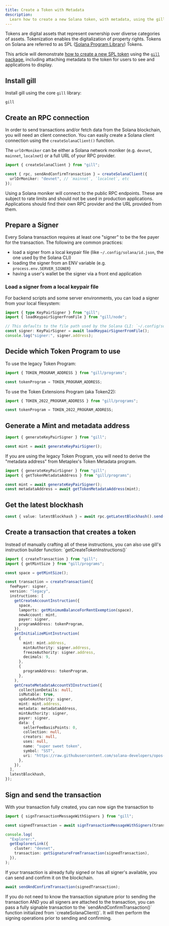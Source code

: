 ```yaml
---
title: Create a Token with Metadata
description:
  Learn how to create a new Solana token, with metadata, using the gill JavaScript library.
---
```


Tokens are digital assets that represent ownership over diverse categories of assets. Tokenization
enables the digitalization of property rights. Tokens on Solana are referred to as SPL
([Solana Program Library](https://github.com/solana-program)) Tokens.

This article will demonstrate [how to create a new SPL token](./create-token) using the
[`gill` package](https://www.npmjs.com/package/gill), including attaching metadata to the token for
users to see and applications to display.

## Install gill

Install gill using the core `gill` library:

```package-install
gill
```


<PackageBadges packageName="gill" />

## Create an RPC connection

In order to send transactions and/or fetch data from the Solana blockchain, you will need an client
connection. You can easily create a Solana client connection using the `createSolanaClient()`
function.

The `urlOrMoniker` can be either a Solana network moniker (e.g. `devnet`, `mainnet`, `localnet`) or
a full URL of your RPC provider.

```ts twoslash
import { createSolanaClient } from "gill";

const { rpc, sendAndConfirmTransaction } = createSolanaClient({
  urlOrMoniker: "devnet", // `mainnet`, `localnet`, etc
});
```

<Callout title="Public RPC endpoints are subject to rate limits">
  Using a Solana moniker will connect to the public RPC endpoints. These are subject to rate limits
  and should not be used in production applications. Applications should find their own RPC provider
  and the URL provided from them.
</Callout>

## Prepare a Signer

Every Solana transaction requires at least one "signer" to be the fee payer for the transaction. The
following are common practices:

- load a signer from a local keypair file (like `~/.config/solana/id.json`, the one used by the
  Solana CLI)
- loading the signer from an ENV variable (e.g. `process.env.SERVER_SIGNER`)
- having a user's wallet be the signer via a front end application

### Load a signer from a local keypair file

For backend scripts and some server environments, you can load a signer from your local filesystem:

```ts twoslash
import { type KeyPairSigner } from "gill";
import { loadKeypairSignerFromFile } from "gill/node";

// This defaults to the file path used by the Solana CLI: `~/.config/solana/id.json`
const signer: KeyPairSigner = await loadKeypairSignerFromFile();
console.log("signer:", signer.address);
```

## Decide which Token Program to use

To use the legacy Token Program:

```ts twoslash
import { TOKEN_PROGRAM_ADDRESS } from "gill/programs";

const tokenProgram = TOKEN_PROGRAM_ADDRESS;
```

To use the Token Extensions Program (aka Token22):

```ts twoslash
import { TOKEN_2022_PROGRAM_ADDRESS } from "gill/programs";

const tokenProgram = TOKEN_2022_PROGRAM_ADDRESS;
```

## Generate a Mint and metadata address

```ts twoslash
import { generateKeyPairSigner } from "gill";

const mint = await generateKeyPairSigner();
```

If you are using the legacy Token Program, you will need to derive the "metadata address" from
Metaplex's Token Metadata program.

```ts twoslash
import { generateKeyPairSigner } from "gill";
import { getTokenMetadataAddress } from "gill/programs";

const mint = await generateKeyPairSigner();
const metadataAddress = await getTokenMetadataAddress(mint);
```

## Get the latest blockhash

```ts
const { value: latestBlockhash } = await rpc.getLatestBlockhash().send();
```

## Create a transaction that creates a token

<Callout>
  Instead of manually crafting all of these instructions, you can also use gill's instruction
  builder function: `getCreateTokenInstructions()`
</Callout>

```ts
import { createTransaction } from "gill";
import { getMintSize } from "gill/programs";

const space = getMintSize();

const transaction = createTransaction({
  feePayer: signer,
  version: "legacy",
  instructions: [
    getCreateAccountInstruction({
      space,
      lamports: getMinimumBalanceForRentExemption(space),
      newAccount: mint,
      payer: signer,
      programAddress: tokenProgram,
    }),
    getInitializeMintInstruction(
      {
        mint: mint.address,
        mintAuthority: signer.address,
        freezeAuthority: signer.address,
        decimals: 9,
      },
      {
        programAddress: tokenProgram,
      },
    ),
    getCreateMetadataAccountV3Instruction({
      collectionDetails: null,
      isMutable: true,
      updateAuthority: signer,
      mint: mint.address,
      metadata: metadataAddress,
      mintAuthority: signer,
      payer: signer,
      data: {
        sellerFeeBasisPoints: 0,
        collection: null,
        creators: null,
        uses: null,
        name: "super sweet token",
        symbol: "SST",
        uri: "https://raw.githubusercontent.com/solana-developers/opos-asset/main/assets/Climate/metadata.json",
      },
    }),
  ],
  latestBlockhash,
});
```

## Sign and send the transaction

With your transaction fully created, you can now sign the transaction to

```ts
import { signTransactionMessageWithSigners } from "gill";

const signedTransaction = await signTransactionMessageWithSigners(transaction);

console.log(
  "Explorer:",
  getExplorerLink({
    cluster: "devnet",
    transaction: getSignatureFromTransaction(signedTransaction),
  }),
);
```

If your transaction is already fully signed or has all signer's available, you can send and confirm
it on the blockchain.

```ts
await sendAndConfirmTransaction(signedTransaction);
```

<Callout title="Pro Tip">
  If you do not need to know the transaction signature prior to sending the transaction AND you all
  signers are attached to the transaction, you can pass a fully signable transaction to the
  `sendAndConfirmTransaction()` function initialized from `createSolanaClient()`. It will then
  perform the signing operations prior to sending and confirming.
</Callout>
